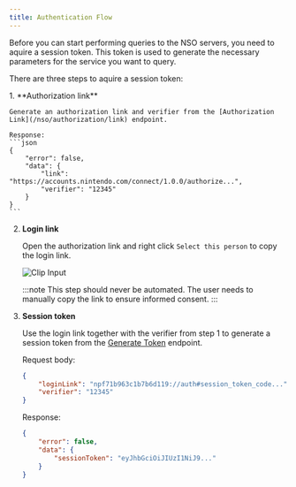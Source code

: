 ```yaml
---
title: Authentication Flow
---
```


Before you can start performing queries to the NSO servers, you need to aquire a session token. This token is used to generate the necessary parameters for the service you want to query.

There are three steps to aquire a session token:

<Steps>
1. **Authorization link**
   
    Generate an authorization link and verifier from the [Authorization Link](/nso/authorization/link) endpoint.

    Response:
    ```json
    {
        "error": false,
        "data": {
            "link": "https://accounts.nintendo.com/connect/1.0.0/authorize...",
            "verifier": "12345"
        }
    }
    ```
2. **Login link**

    Open the authorization link and right click ``Select this person`` to copy the login link.

    ![Clip Input](../../../assets/images/nso/login-link.png)

    :::note
    This step should never be automated. The user needs to manually copy the link to ensure informed consent.
    :::

3. **Session token**

    Use the login link together with the verifier from step 1 to generate a session token from the [Generate Token](/nso/authorization/sessiontoken) endpoint.

    Request body:
    ```json
    {
        "loginLink": "npf71b963c1b7b6d119://auth#session_token_code...",
        "verifier": "12345"
    }
    ```

    Response:
    ```json
    {
        "error": false,
        "data": {
            "sessionToken": "eyJhbGciOiJIUzI1NiJ9..."
        }
    }
    ```
</Steps>
